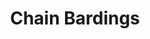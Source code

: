 ---
title: Chain Bardings
description: 90ql+ chain bardings
material: Iron or Copper
price: 1s
bespoke: true
---